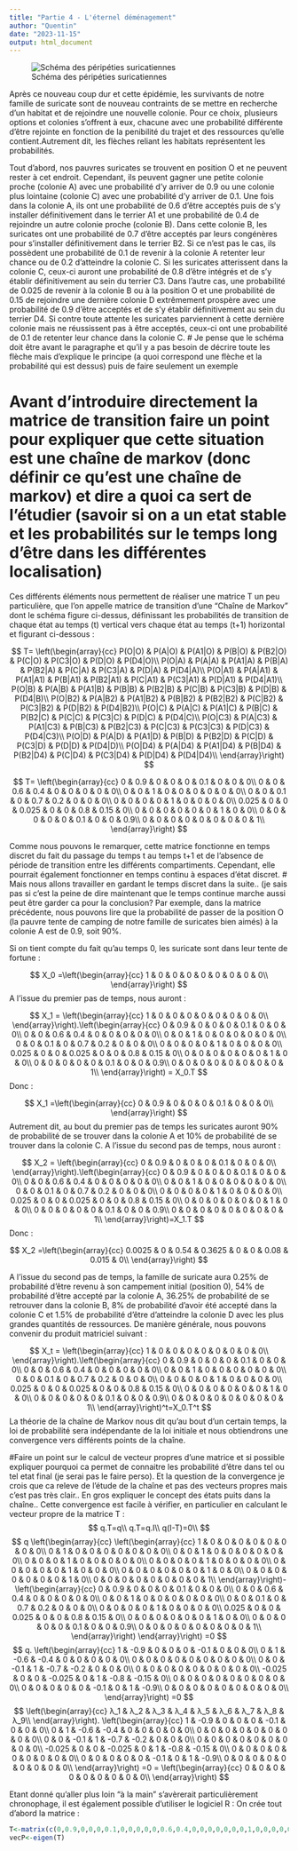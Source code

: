---
title: "Partie 4 - L'éternel déménagement"
author: "Quentin"
date: "2023-11-15"
output: html_document
---

![Schéma des péripéties suricatiennes](C:/Users/qlamb/Documents/R/Schema_suricates.png)

Après ce nouveau coup dur et cette épidémie, les survivants de notre famille de suricate sont de nouveau contraints de se mettre en recherche d'un habitat et de rejoindre une nouvelle colonie. Pour ce choix, plusieurs options et colonies s'offrent à eux, chacune avec une probabilité différente d'être rejointe en fonction de la penibilité du trajet et des ressources qu'elle contient.Autrement dit, les flèches reliant les habitats représentent les probabilités. 

Tout d'abord, nos pauvres suricates se trouvent en position O et ne peuvent rester à cet endroit. Cependant, ils peuvent gagner une petite colonie proche (colonie A) avec une probabilité d'y arriver de 0.9 ou une colonie plus lointaine (colonie C) avec une probabilité d'y arriver de 0.1. 
Une fois dans la colonie A, ils ont une probabilité de 0.6 d'être acceptés puis de s'y installer définitivement dans le terrier A1 et une probabilité de 0.4 de rejoindre un autre colonie proche (colonie B). 
Dans cette colonie B, les suricates ont une probabilité de 0.7 d'être acceptés par leurs congénères pour s'installer définitivement dans le terrier B2. Si ce n'est pas le cas, ils possèdent une probabilité de 0.1 de revenir à la colonie A retenter leur chance ou de 0.2 d'atteindre la colonie C.
Si les suricates atterissent dans la colonie C, ceux-ci auront une probabilité de 0.8 d'être intégrés et de s'y établir définitivement au sein du terrier C3. Dans l'autre cas, une probabilité de 0.025 de revenir à la colonie B ou à la position O et une probabilité de 0.15 de rejoindre une dernière colonie D extrêmement prospère avec une probabilité de 0.9 d'être acceptés et de s'y établir définitivement au sein du terrier D4. 
Si contre toute attente les suricates parviennent à cette dernière colonie mais ne réussissent pas à être acceptés, ceux-ci ont une probabilité de 0.1 de retenter leur chance dans la colonie C. 
# Je pense que le schéma doit être avant le paragraphe et qu'il y a pas besoin de décrire toute les flèche mais d'explique le principe (a quoi correspond une flèche et la probabilité qui est dessus) puis de faire seulement un exemple


# Avant d'introduire directement la matrice de transition faire un point pour expliquer que cette situation est une chaîne de markov (donc définir ce qu'est une chaîne de markov) et dire a quoi ca sert de l'étudier (savoir si on a un etat stable et les probabilités sur le temps long d'être dans les différentes localisation)
Ces différents éléments nous permettent de réaliser une matrice T un peu particulière, que l'on appelle matrice de transition d'une "Chaîne de Markov" dont le schéma figure ci-dessus, définissant les probabilités de transition de chaque état au temps (t) vertical vers chaque état au temps (t+1) horizontal et figurant ci-dessous : 

$$
T=
\left(\begin{array}{cc} 
P(O|O) & P(A|O) & P(A1|O) & P(B|O) & P(B2|O) & P(C|O) & P(C3|O) & P(D|O) & P(D4|O)\\
P(O|A) & P(A|A) & P(A1|A) & P(B|A) & P(B2|A) & P(C|A) & P(C3|A) & P(D|A) & P(D4|A)\\
P(O|A1) & P(A|A1) & P(A1|A1) & P(B|A1) & P(B2|A1) & P(C|A1) & P(C3|A1) & P(D|A1) & P(D4|A1)\\
P(O|B) & P(A|B) & P(A1|B) & P(B|B) & P(B2|B) & P(C|B) & P(C3|B) & P(D|B) & P(D4|B)\\
P(O|B2) & P(A|B2) & P(A1|B2) & P(B|B2) & P(B2|B2) & P(C|B2) & P(C3|B2) & P(D|B2) & P(D4|B2)\\
P(O|C) & P(A|C) & P(A1|C) & P(B|C) & P(B2|C) & P(C|C) & P(C3|C) & P(D|C) & P(D4|C)\\
P(O|C3) & P(A|C3) & P(A1|C3) & P(B|C3) & P(B2|C3) & P(C|C3) & P(C3|C3) & P(D|C3) & P(D4|C3)\\
P(O|D) & P(A|D) & P(A1|D) & P(B|D) & P(B2|D) & P(C|D) & P(C3|D) & P(D|D) & P(D4|D)\\
P(O|D4) & P(A|D4) & P(A1|D4) & P(B|D4) & P(B2|D4) & P(C|D4) & P(C3|D4) & P(D|D4) & P(D4|D4)\\
\end{array}\right)
$$

$$ T=
\left(\begin{array}{cc} 
0 & 0.9 & 0 & 0 & 0 & 0.1 & 0  & 0 & 0\\
0 & 0 & 0.6 & 0.4 & 0 & 0 & 0 & 0 & 0\\
0 & 0 & 1 & 0 & 0 & 0 & 0 & 0 & 0\\
0 & 0 & 0.1 & 0 & 0.7 & 0.2 & 0 & 0 & 0\\
0 & 0 & 0 & 0 & 1 & 0 & 0 & 0 & 0\\
0.025 & 0 & 0 & 0.025 & 0 & 0 & 0.8 & 0.15 & 0\\
0 & 0 & 0 & 0 & 0 & 0 & 1 & 0 & 0\\
0 & 0 & 0 & 0 & 0 & 0.1 & 0 & 0 & 0.9\\
0 & 0 & 0 & 0 & 0 & 0 & 0 & 0 & 1\\
\end{array}\right)
$$

Comme nous pouvons le remarquer, cette matrice fonctionne en temps discret du fait du passage du temps t au temps t+1 et de l'absence de période de transition entre les différents compartiments. Cependant, elle pourrait également fonctionner en temps continu à espaces d'état discret. # Mais nous allons travailler en gardant le temps discret dans la suite.. (je sais pas si c'est la peine de dire maintenant que le temps continue marche aussi peut être garder ca pour la conclusion?
Par exemple, dans la matrice précédente, nous pouvons lire que la probabilité de passer de la position O (la pauvre tente de camping de notre famille de suricates bien aimés) à la colonie A est de 0.9, soit 90%.

Si on tient compte du fait qu'au temps 0, les suricate sont dans leur tente de fortune :

$$
X_0 =\left(\begin{array}{cc} 
1 & 0 & 0 & 0 & 0 & 0 & 0  & 0 & 0\\
\end{array}\right)
$$
A l'issue du premier pas de temps, nous auront :

$$
X_1 = \left(\begin{array}{cc}
1 & 0 & 0 & 0 & 0 & 0 & 0  & 0 & 0\\
\end{array}\right).\left(\begin{array}{cc} 
0 & 0.9 & 0 & 0 & 0 & 0.1 & 0  & 0 & 0\\
0 & 0 & 0.6 & 0.4 & 0 & 0 & 0 & 0 & 0\\
0 & 0 & 1 & 0 & 0 & 0 & 0 & 0 & 0\\
0 & 0 & 0.1 & 0 & 0.7 & 0.2 & 0 & 0 & 0\\
0 & 0 & 0 & 0 & 1 & 0 & 0 & 0 & 0\\
0.025 & 0 & 0 & 0.025 & 0 & 0 & 0.8 & 0.15 & 0\\
0 & 0 & 0 & 0 & 0 & 0 & 1 & 0 & 0\\
0 & 0 & 0 & 0 & 0 & 0.1 & 0 & 0 & 0.9\\
0 & 0 & 0 & 0 & 0 & 0 & 0 & 0 & 1\\
\end{array}\right) = X_0.T
$$
Donc :

$$ 
X_1 =\left(\begin{array}{cc} 
0 & 0.9 & 0 & 0 & 0 & 0.1 & 0 & 0 & 0\\
\end{array}\right)
$$
Autrement dit, au bout du premier pas de temps les suricates auront 90% de probabilité de se trouver dans la colonie A et 10% de probabilité de se trouver dans la colonie C.
A l'issue du second pas de temps, nous auront :

$$
X_2 = \left(\begin{array}{cc}
0 & 0.9 & 0 & 0 & 0 & 0.1 & 0 & 0 & 0\\
\end{array}\right).\left(\begin{array}{cc} 
0 & 0.9 & 0 & 0 & 0 & 0.1 & 0  & 0 & 0\\
0 & 0 & 0.6 & 0.4 & 0 & 0 & 0 & 0 & 0\\
0 & 0 & 1 & 0 & 0 & 0 & 0 & 0 & 0\\
0 & 0 & 0.1 & 0 & 0.7 & 0.2 & 0 & 0 & 0\\
0 & 0 & 0 & 0 & 1 & 0 & 0 & 0 & 0\\
0.025 & 0 & 0 & 0.025 & 0 & 0 & 0.8 & 0.15 & 0\\
0 & 0 & 0 & 0 & 0 & 0 & 1 & 0 & 0\\
0 & 0 & 0 & 0 & 0 & 0.1 & 0 & 0 & 0.9\\
0 & 0 & 0 & 0 & 0 & 0 & 0 & 0 & 1\\
\end{array}\right)=X_1.T
$$
Donc :

$$ 
X_2 =\left(\begin{array}{cc} 
0.0025 & 0 & 0.54 & 0.3625 & 0 & 0 & 0.08 & 0.015 & 0\\
\end{array}\right)
$$

A l'issue du second pas de temps, la famille de suricate aura 0.25% de probabilité d'être revenu à son campement initial (position 0), 54% de probabilité d'être accepté par la colonie A, 36.25% de probabilité de se retrouver dans la colonie B, 8% de probabilité d'avoir été accepté dans la colonie C et 1.5% de probabilité d'être d'atteindre la colonie D avec les plus grandes quantités de ressources.
De manière générale, nous pouvons convenir du produit matriciel suivant :

$$
X_t = \left(\begin{array}{cc}
1 & 0 & 0 & 0 & 0 & 0 & 0  & 0 & 0\\
\end{array}\right).\left(\begin{array}{cc} 
0 & 0.9 & 0 & 0 & 0 & 0.1 & 0  & 0 & 0\\
0 & 0 & 0.6 & 0.4 & 0 & 0 & 0 & 0 & 0\\
0 & 0 & 1 & 0 & 0 & 0 & 0 & 0 & 0\\
0 & 0 & 0.1 & 0 & 0.7 & 0.2 & 0 & 0 & 0\\
0 & 0 & 0 & 0 & 1 & 0 & 0 & 0 & 0\\
0.025 & 0 & 0 & 0.025 & 0 & 0 & 0.8 & 0.15 & 0\\
0 & 0 & 0 & 0 & 0 & 0 & 1 & 0 & 0\\
0 & 0 & 0 & 0 & 0 & 0.1 & 0 & 0 & 0.9\\
0 & 0 & 0 & 0 & 0 & 0 & 0 & 0 & 1\\
\end{array}\right)^t=X_0.T^t
$$
La théorie de la chaîne de Markov nous dit qu'au bout d'un certain temps, la loi de probabilité sera indépendante de la loi initiale et nous obtiendrons une convergence vers différents points de la chaîne.

#Faire un point sur le calcul de vecteur propres d'une matrice et si possible expliquer pourquoi ca permet de connaitre les probabilité d'être dans tel ou tel etat final (je serai pas le faire perso). Et la question de la convergence je crois que ca releve de l'étude de la chaîne et pas des vecteurs propres mais c'est pas très clair.. En gros expliquer le concept des états puits dans la chaîne..
Cette convergence est facile à vérifier, en particulier en calculant le vecteur propre de la matrice T :
$$
q.T=q\\
q.T=q.I\\
q(I-T)=0\\
$$
$$
q
\left(\begin{array}{cc}
\left(\begin{array}{cc}
1 & 0 & 0 & 0 & 0 & 0 & 0  & 0 & 0\\
0 & 1 & 0 & 0 & 0 & 0 & 0 & 0 & 0\\
0 & 0 & 1 & 0 & 0 & 0 & 0 & 0 & 0\\
0 & 0 & 0 & 1 & 0 & 0 & 0 & 0 & 0\\
0 & 0 & 0 & 0 & 1 & 0 & 0 & 0 & 0\\
0 & 0 & 0 & 0 & 0 & 1 & 0 & 0 & 0\\
0 & 0 & 0 & 0 & 0 & 0 & 1 & 0 & 0\\
0 & 0 & 0 & 0 & 0 & 0 & 0 & 1 & 0\\
0 & 0 & 0 & 0 & 0 & 0 & 0 & 0 & 1\\
\end{array}\right)-\left(\begin{array}{cc} 
0 & 0.9 & 0 & 0 & 0 & 0.1 & 0  & 0 & 0\\
0 & 0 & 0.6 & 0.4 & 0 & 0 & 0 & 0 & 0\\
0 & 0 & 1 & 0 & 0 & 0 & 0 & 0 & 0\\
0 & 0 & 0.1 & 0 & 0.7 & 0.2 & 0 & 0 & 0\\
0 & 0 & 0 & 0 & 1 & 0 & 0 & 0 & 0\\
0.025 & 0 & 0 & 0.025 & 0 & 0 & 0.8 & 0.15 & 0\\
0 & 0 & 0 & 0 & 0 & 0 & 1 & 0 & 0\\
0 & 0 & 0 & 0 & 0 & 0.1 & 0 & 0 & 0.9\\
0 & 0 & 0 & 0 & 0 & 0 & 0 & 0 & 1\\
\end{array}\right)
\end{array}\right)
=0
$$
$$
q.
\left(\begin{array}{cc}
1 & -0.9 & 0 & 0 & 0 & -0.1 & 0  & 0 & 0\\
0 & 1 & -0.6 & -0.4 & 0 & 0 & 0 & 0 & 0\\
0 & 0 & 0 & 0 & 0 & 0 & 0 & 0 & 0\\
0 & 0 & -0.1 & 1 & -0.7 & -0.2 & 0 & 0 & 0\\
0 & 0 & 0 & 0 & 0 & 0 & 0 & 0 & 0\\
-0.025 & 0 & 0 & -0.025 & 0 & 1 & -0.8 & -0.15 & 0\\
0 & 0 & 0 & 0 & 0 & 0 & 0 & 0 & 0\\
0 & 0 & 0 & 0 & 0 & -0.1 & 0 & 1 & -0.9\\
0 & 0 & 0 & 0 & 0 & 0 & 0 & 0 & 0\\
\end{array}\right)
=0
$$
$$
\left(\begin{array}{cc} 
λ_1 & λ_2 & λ_3 & λ_4 & λ_5 & λ_6 & λ_7 & λ_8 & λ_9\\
\end{array}\right).
\left(\begin{array}{cc}
1 & -0.9 & 0 & 0 & 0 & -0.1 & 0  & 0 & 0\\
0 & 1 & -0.6 & -0.4 & 0 & 0 & 0 & 0 & 0\\
0 & 0 & 0 & 0 & 0 & 0 & 0 & 0 & 0\\
0 & 0 & -0.1 & 1 & -0.7 & -0.2 & 0 & 0 & 0\\
0 & 0 & 0 & 0 & 0 & 0 & 0 & 0 & 0\\
-0.025 & 0 & 0 & -0.025 & 0 & 1 & -0.8 & -0.15 & 0\\
0 & 0 & 0 & 0 & 0 & 0 & 0 & 0 & 0\\
0 & 0 & 0 & 0 & 0 & -0.1 & 0 & 1 & -0.9\\
0 & 0 & 0 & 0 & 0 & 0 & 0 & 0 & 0\\
\end{array}\right)
=0 = \left(\begin{array}{cc} 
0 & 0 & 0 & 0 & 0 & 0 & 0 & 0 & 0\\
\end{array}\right)
$$

Etant donné qu'aller plus loin "à la main" s'avèrerait particulièrement chronophage, il est également possible d'utiliser le logiciel R :
On crée tout d'abord la matrice :
```{r}
T<-matrix(c(0,0.9,0,0,0,0.1,0,0,0,0,0,0.6,0.4,0,0,0,0,0,0,0,1,0,0,0,0,0,0,0,0,0.1,0,0.7,0.2,0,0,0,0,0,0,0,1,0,0,0,0,0.025,0,0,0.025,0,0,0.8,0.15,0,0,0,0,0,0,0,1,0,0,0,0,0,0,0,0.1,0,0,0.9,0,0,0,0,0,0,0,0,1),ncol=9,nrow=9,byrow=TRUE)
vecP<-eigen(T)
```

